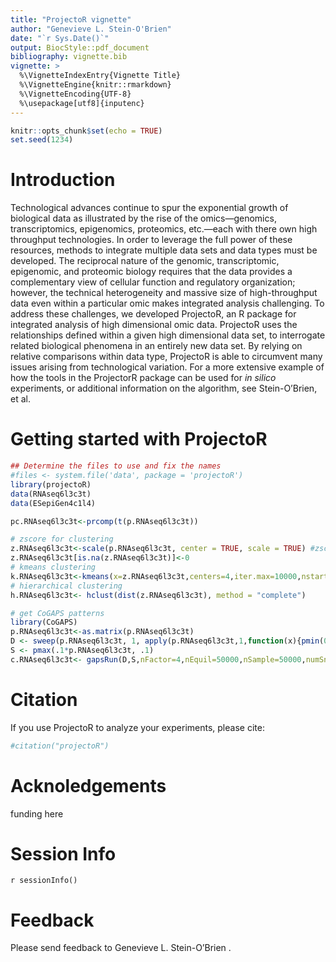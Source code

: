 ```yaml
---
title: "ProjectoR vignette"
author: "Genevieve L. Stein-O'Brien"
date: "`r Sys.Date()`"
output: BiocStyle::pdf_document
bibliography: vignette.bib
vignette: >
  %\VignetteIndexEntry{Vignette Title}
  %\VignetteEngine{knitr::rmarkdown}
  %\VignetteEncoding{UTF-8}
  %\usepackage[utf8]{inputenc} 
---
```


```r
knitr::opts_chunk$set(echo = TRUE)
set.seed(1234)
```

\newcommand{\btheta}{\ensuremath{\pmb{\theta}}}
\newcommand{\bsigma}{\ensuremath{\pmb{\sigma}}}
\newcommand{\yvec}{\pmb{y}}
\newcommand{\zvec}{\pmb{z}}
\newcommand{\Zvec}{\ensuremath{Z_1, \ldots, Z_n}}
\newcommand{\ttheta}{\tilde{\theta}}
\newcommand{\ty}{\tilde{Y}}
\newcommand{\tz}{\tilde{z}}
\newcommand{\tZ}{\tilde{Z}}
\newcommand{\tyvec}{\tilde{\pmb{Y}}}


# Introduction
Technological advances continue to spur the exponential growth of biological data as illustrated by the rise of the omics—genomics, transcriptomics, epigenomics, proteomics, etc.—each with there own high throughput technologies. In order to leverage the full power of these resources, methods to integrate multiple data sets and data types must be developed. The reciprocal nature of the genomic, transcriptomic, epigenomic, and proteomic biology requires that the data provides a complementary view of cellular function and regulatory organization; however, the technical heterogeneity and massive size of high-throughput data even within a particular omic makes integrated analysis challenging. To address these challenges, we developed ProjectoR, an R package for integrated analysis of high dimensional omic data. ProjectoR uses the relationships defined within a given high dimensional data set, to interrogate related biological phenomena in an entirely new data set. By relying on relative comparisons within data type, ProjectoR is able to circumvent many issues arising from technological variation. For a more extensive example of how the tools in the ProjectorR package can be used for *in silico* experiments, or additional information on the algorithm, see Stein-O'Brien, et al.

# Getting started with ProjectoR 

```r
## Determine the files to use and fix the names
#files <- system.file('data', package = 'projectoR')
library(projectoR)
data(RNAseq6l3c3t)
data(ESepiGen4c1l4)

```

```r
pc.RNAseq6l3c3t<-prcomp(t(p.RNAseq6l3c3t))

```

```r
# zscore for clustering 
z.RNAseq6l3c3t<-scale(p.RNAseq6l3c3t, center = TRUE, scale = TRUE) #zscore data
z.RNAseq6l3c3t[is.na(z.RNAseq6l3c3t)]<-0
# kmeans clustering 
k.RNAseq6l3c3t<-kmeans(x=z.RNAseq6l3c3t,centers=4,iter.max=10000,nstart=100,alg="Lloyd")
# hierarchical clustering 
h.RNAseq6l3c3t<- hclust(dist(z.RNAseq6l3c3t), method = "complete")

```



```r

# get CoGAPS patterns 
library(CoGAPS)
p.RNAseq6l3c3t<-as.matrix(p.RNAseq6l3c3t)
D <- sweep(p.RNAseq6l3c3t, 1, apply(p.RNAseq6l3c3t,1,function(x){pmin(0,min(x))}))
S <- pmax(.1*p.RNAseq6l3c3t, .1)
c.RNAseq6l3c3t<- gapsRun(D,S,nFactor=4,nEquil=50000,nSample=50000,numSnapshots=5000)

```


# Citation 
If you use ProjectoR to analyze your experiments, please cite:

```r
#citation("projectoR")
```

# Acknoledgements 
funding here 


# Session Info 
`r sessionInfo()`

# Feedback
Please send feedback to Genevieve L. Stein-O'Brien \texttt{gsteinobrien@jhmi.edu}.



